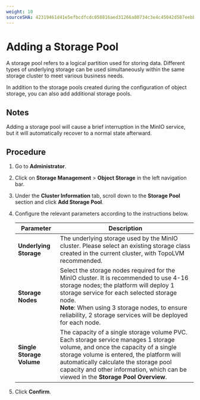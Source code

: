 ```yaml
---
weight: 10
sourceSHA: 42319461d41e5efbcdfcdc058816aed31266a80734c3e4c45042d587eebb6292
---
```


# Adding a Storage Pool

A storage pool refers to a logical partition used for storing data. Different types of underlying storage can be used simultaneously within the same storage cluster to meet various business needs.

In addition to the storage pools created during the configuration of object storage, you can also add additional storage pools.

## Notes

Adding a storage pool will cause a brief interruption in the MinIO service, but it will automatically recover to a normal state afterward.

## Procedure

1. Go to **Administrator**.

2. Click on **Storage Management** > **Object Storage** in the left navigation bar.

3. Under the **Cluster Information** tab, scroll down to the **Storage Pool** section and click **Add Storage Pool**.

4. Configure the relevant parameters according to the instructions below.

   | Parameter         | Description                                                                                                   |
   |-------------------|---------------------------------------------------------------------------------------------------------------|
   | **Underlying Storage** | The underlying storage used by the MinIO cluster. Please select an existing storage class created in the current cluster, with TopoLVM recommended.   |
   | **Storage Nodes**  | Select the storage nodes required for the MinIO cluster. It is recommended to use 4-16 storage nodes; the platform will deploy 1 storage service for each selected storage node.<br />**Note**: When using 3 storage nodes, to ensure reliability, 2 storage services will be deployed for each node. |
   | **Single Storage Volume** | The capacity of a single storage volume PVC. Each storage service manages 1 storage volume, and once the capacity of a single storage volume is entered, the platform will automatically calculate the storage pool capacity and other information, which can be viewed in the **Storage Pool Overview**. |

5. Click **Confirm**.
